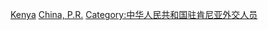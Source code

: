 [[Category:中华人民共和国驻外大使|Kenya]]
[[Category:驻肯尼亚大使|China, P.R.]]
[[Category:中华人民共和国驻肯尼亚外交人员|Category:中华人民共和国驻肯尼亚外交人员]]